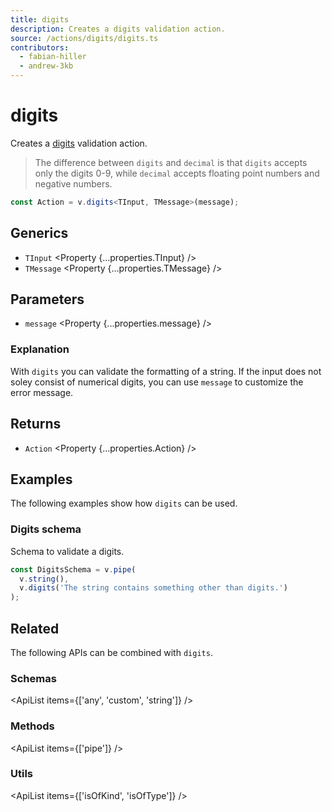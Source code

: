 ```yaml
---
title: digits
description: Creates a digits validation action.
source: /actions/digits/digits.ts
contributors:
  - fabian-hiller
  - andrew-3kb
---
```



# digits

Creates a [digits](https://en.wikipedia.org/wiki/Numerical_digit) validation action.

> The difference between `digits` and <Link href="../decimal/">`decimal`</Link> is that `digits` accepts only the digits 0-9, while <Link href="../decimal/">`decimal`</Link> accepts floating point numbers and negative numbers.

```ts
const Action = v.digits<TInput, TMessage>(message);
```

## Generics

- `TInput` <Property {...properties.TInput} />
- `TMessage` <Property {...properties.TMessage} />

## Parameters

- `message` <Property {...properties.message} />

### Explanation

With `digits` you can validate the formatting of a string. If the input does not soley consist of numerical digits, you can use `message` to customize the error message.

## Returns

- `Action` <Property {...properties.Action} />

## Examples

The following examples show how `digits` can be used.

### Digits schema

Schema to validate a digits.

```ts
const DigitsSchema = v.pipe(
  v.string(),
  v.digits('The string contains something other than digits.')
);
```

## Related

The following APIs can be combined with `digits`.

### Schemas

<ApiList items={['any', 'custom', 'string']} />

### Methods

<ApiList items={['pipe']} />

### Utils

<ApiList items={['isOfKind', 'isOfType']} />
